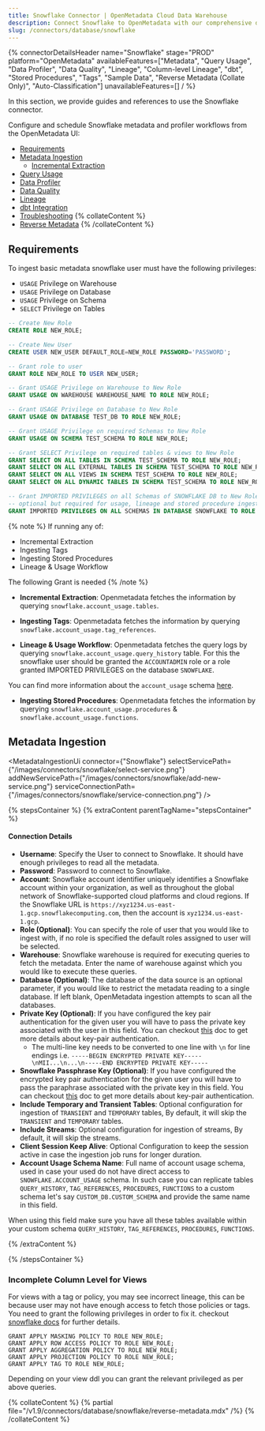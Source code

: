```yaml
---
title: Snowflake Connector | OpenMetadata Cloud Data Warehouse
description: Connect Snowflake to OpenMetadata with our comprehensive database connector guide. Easy setup, metadata extraction, and data lineage tracking.
slug: /connectors/database/snowflake
---
```









{% connectorDetailsHeader
name="Snowflake"
stage="PROD"
platform="OpenMetadata"
availableFeatures=["Metadata", "Query Usage", "Data Profiler", "Data Quality", "Lineage", "Column-level Lineage", "dbt", "Stored Procedures", "Tags", "Sample Data", "Reverse Metadata (Collate Only)", "Auto-Classification"]
unavailableFeatures=[]
/ %}


In this section, we provide guides and references to use the Snowflake connector.

Configure and schedule Snowflake metadata and profiler workflows from the OpenMetadata UI:

- [Requirements](#requirements)
- [Metadata Ingestion](#metadata-ingestion)
    - [Incremental Extraction](/connectors/ingestion/workflows/metadata/incremental-extraction/snowflake)
- [Query Usage](/connectors/ingestion/workflows/usage)
- [Data Profiler](/how-to-guides/data-quality-observability/profiler/workflow)
- [Data Quality](/how-to-guides/data-quality-observability/quality)
- [Lineage](/connectors/ingestion/lineage)
- [dbt Integration](/connectors/ingestion/workflows/dbt)
- [Troubleshooting](/connectors/database/snowflake/troubleshooting)
{% collateContent %}
- [Reverse Metadata](#reverse-metadata)
{% /collateContent %}

<IngestionModeTiles yamlPath="/snippets/connectors/database/snowflake/yaml" />

## Requirements

To ingest basic metadata snowflake user must have the following privileges:
  - `USAGE` Privilege on Warehouse
  - `USAGE` Privilege on Database
  - `USAGE` Privilege on Schema
  - `SELECT` Privilege on Tables

```sql
-- Create New Role
CREATE ROLE NEW_ROLE;

-- Create New User
CREATE USER NEW_USER DEFAULT_ROLE=NEW_ROLE PASSWORD='PASSWORD';

-- Grant role to user
GRANT ROLE NEW_ROLE TO USER NEW_USER;

-- Grant USAGE Privilege on Warehouse to New Role
GRANT USAGE ON WAREHOUSE WAREHOUSE_NAME TO ROLE NEW_ROLE;

-- Grant USAGE Privilege on Database to New Role
GRANT USAGE ON DATABASE TEST_DB TO ROLE NEW_ROLE;

-- Grant USAGE Privilege on required Schemas to New Role
GRANT USAGE ON SCHEMA TEST_SCHEMA TO ROLE NEW_ROLE;

-- Grant SELECT Privilege on required tables & views to New Role
GRANT SELECT ON ALL TABLES IN SCHEMA TEST_SCHEMA TO ROLE NEW_ROLE;
GRANT SELECT ON ALL EXTERNAL TABLES IN SCHEMA TEST_SCHEMA TO ROLE NEW_ROLE;
GRANT SELECT ON ALL VIEWS IN SCHEMA TEST_SCHEMA TO ROLE NEW_ROLE;
GRANT SELECT ON ALL DYNAMIC TABLES IN SCHEMA TEST_SCHEMA TO ROLE NEW_ROLE;

-- Grant IMPORTED PRIVILEGES on all Schemas of SNOWFLAKE DB to New Role, 
-- optional but required for usage, lineage and stored procedure ingestion
GRANT IMPORTED PRIVILEGES ON ALL SCHEMAS IN DATABASE SNOWFLAKE TO ROLE NEW_ROLE;
```

{% note %}
If running any of:
  - Incremental Extraction
  - Ingesting Tags
  - Ingesting Stored Procedures
  - Lineage & Usage Workflow

The following Grant is needed
{% /note %}

- **Incremental Extraction**: Openmetadata fetches the information by querying `snowflake.account_usage.tables`.

- **Ingesting Tags**: Openmetadata fetches the information by querying `snowflake.account_usage.tag_references`.

- **Lineage & Usage Workflow**: Openmetadata fetches the query logs by querying `snowflake.account_usage.query_history` table. For this the snowflake user should be granted the `ACCOUNTADMIN` role or a role granted IMPORTED PRIVILEGES on the database `SNOWFLAKE`.

You can find more information about the `account_usage` schema [here](https://docs.snowflake.com/en/sql-reference/account-usage).

- **Ingesting Stored Procedures**: Openmetadata fetches the information by querying `snowflake.account_usage.procedures` & `snowflake.account_usage.functions`.

## Metadata Ingestion

<MetadataIngestionUi connector={"Snowflake"} selectServicePath={"/images/connectors/snowflake/select-service.png"} addNewServicePath={"/images/connectors/snowflake/add-new-service.png"} serviceConnectionPath={"/images/connectors/snowflake/service-connection.png"} />

{% stepsContainer %}
{% extraContent parentTagName="stepsContainer" %}

#### Connection Details

- **Username**: Specify the User to connect to Snowflake. It should have enough privileges to read all the metadata.
- **Password**: Password to connect to Snowflake.
- **Account**: Snowflake account identifier uniquely identifies a Snowflake account within your organization, as well as throughout the global network of Snowflake-supported cloud platforms and cloud regions. If the Snowflake URL is `https://xyz1234.us-east-1.gcp.snowflakecomputing.com`, then the account is `xyz1234.us-east-1.gcp`.
- **Role (Optional)**: You can specify the role of user that you would like to ingest with, if no role is specified the default roles assigned to user will be selected.
- **Warehouse**: Snowflake warehouse is required for executing queries to fetch the metadata. Enter the name of warehouse against which you would like to execute these queries.
- **Database (Optional)**: The database of the data source is an optional parameter, if you would like to restrict the metadata reading to a single database. If left blank, OpenMetadata ingestion attempts to scan all the databases.
- **Private Key (Optional)**: If you have configured the key pair authentication for the given user you will have to pass the private key associated with the user in this field. You can checkout [this](https://docs.snowflake.com/en/user-guide/key-pair-auth) doc to get more details about key-pair authentication.
  - The multi-line key needs to be converted to one line with `\n` for line endings i.e. `-----BEGIN ENCRYPTED PRIVATE KEY-----\nMII...\n...\n-----END ENCRYPTED PRIVATE KEY-----`
- **Snowflake Passphrase Key (Optional)**: If you have configured the encrypted key pair authentication for the given user you will have to pass the paraphrase associated with the private key in this field. You can checkout [this](https://docs.snowflake.com/en/user-guide/key-pair-auth) doc to get more details about key-pair authentication.
- **Include Temporary and Transient Tables**:
Optional configuration for ingestion of `TRANSIENT` and `TEMPORARY` tables, By default, it will skip the `TRANSIENT` and `TEMPORARY` tables.
- **Include Streams**:
Optional configuration for ingestion of streams, By default, it will skip the streams.
- **Client Session Keep Alive**: Optional Configuration to keep the session active in case the ingestion job runs for longer duration.
- **Account Usage Schema Name**: Full name of account usage schema, used in case your used do not have direct access to `SNOWFLAKE.ACCOUNT_USAGE` schema. In such case you can replicate tables `QUERY_HISTORY`, `TAG_REFERENCES`, `PROCEDURES`, `FUNCTIONS` to a custom schema let's say `CUSTOM_DB.CUSTOM_SCHEMA` and provide the same name in this field.

When using this field make sure you have all these tables available within your custom schema  `QUERY_HISTORY`, `TAG_REFERENCES`, `PROCEDURES`, `FUNCTIONS`.

<AdvancedConfiguration />

{% /extraContent %}

<TestConnection />

<ConfigureIngestion />

<IngestionScheduleAndDeploy />

{% /stepsContainer %}

### Incomplete Column Level for Views

For views with a tag or policy, you may see incorrect lineage, this can be because user may not have enough access to fetch those policies or tags. You need to grant the following privileges in order to fix it.
checkout [snowflake docs](https://docs.snowflake.com/en/sql-reference/functions/get_ddl#usage-notes) for further details.

```
GRANT APPLY MASKING POLICY TO ROLE NEW_ROLE;
GRANT APPLY ROW ACCESS POLICY TO ROLE NEW_ROLE;
GRANT APPLY AGGREGATION POLICY TO ROLE NEW_ROLE;
GRANT APPLY PROJECTION POLICY TO ROLE NEW_ROLE;
GRANT APPLY TAG TO ROLE NEW_ROLE;
```

Depending on your view ddl you can grant the relevant privileged as per above queries.

{% collateContent %}
{% partial file="/v1.9/connectors/database/snowflake/reverse-metadata.mdx" /%}
{% /collateContent %}

<Related />
